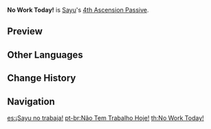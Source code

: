 {{Talent Infobox
|image         = Talent No Work Today!.png
|character     = Sayu
|type          = 4th Ascension Passive
|info          = The Muji-Muji Daruma created by [[Yoohoo Art: Mujina Flurry]] gains the following effects:
*When healing a character, it will also heal characters near that healed character for 20% the amount of HP.
*Increases the [[AoE]] of its attack against opponents.
|scale_att1    = HP
|utility1      = Healing Improvement
|utility2      = AoE Increase
}}
'''No Work Today!''' is [[Sayu]]'s [[4th Ascension Passive]].

==Preview==
{{Preview
|file1=No Work Today Heal Preview
|caption1=Healing nearby characters

|file2=No Work Today Attack Preview
|caption2=Increased AoE
}}

==Other Languages==
{{Other Languages
|en      = No Work Today!
|zhs     = 早柚不用工作啦
|zhs_rm  = Zǎoyòu Bùyòng Gōngzuò la
|zht     = 早柚不用工作啦
|zht_rm  = Zǎoyòu Bùyòng Gōngzuò la
|zh_tl   = Sayu Doesn't Have to Work!
|ja      = 仕事をサボるのだ
|ja_rm   = Shigoto wo Saboru no da
|ja_tl   = I'm Skipping Work
|ko      = 사유는 일할 필요 없어
|ko_rm   = Sayuneun Ilhal Pilyo Eopsseo
|ko_tl   = Sayu Doesn't Have to Work
|es      = ¡Sayu no trabaja!
|es_tl   = Sayu Doesn't Work!
|fr      = Pas de boulot aujourd'hui !
|fr_tl   = No Work Today!
|ru      = Не хочу работать!
|ru_tl   = 
|th      = No Work Today!
|vi      = Sayu Không Cần Làm Việc Nữa
|vi_tl   = 
|de      = Feierabend
|de_tl   = Celebratory Evening
|de_note = This term is used to describe the formal end of business day, but has more cheerful connotations than in other languages.
|id      = No Work Today!
|pt      = Não Tem Trabalho Hoje!
|pt_tl   = 
}}

==Change History==
{{Change History|2.0}}
<!--
==References==
{{Reflist}}-->

==Navigation==
{{Talent Navbox|Sayu}}

[[es:¡Sayu no trabaja!]]
[[pt-br:Não Tem Trabalho Hoje!]]
[[th:No Work Today!]]